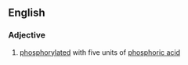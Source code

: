 ==English==

===Adjective===
{{en-adj|-}}

# {{label|en|biochemistry}} [[phosphorylated]] with five units of [[phosphoric acid]]